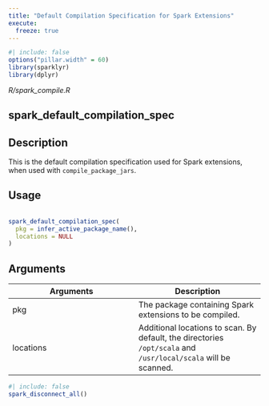 ```yaml
---
title: "Default Compilation Specification for Spark Extensions"
execute:
  freeze: true
---
```


```r
#| include: false
options("pillar.width" = 60)
library(sparklyr) 
library(dplyr)
```

*R/spark_compile.R*

## spark_default_compilation_spec

## Description
 This is the default compilation specification used for Spark extensions, when used with `compile_package_jars`. 


## Usage
```r
 
spark_default_compilation_spec( 
  pkg = infer_active_package_name(), 
  locations = NULL 
) 
```

## Arguments
|Arguments|Description|
|---|---|
| pkg | The package containing Spark extensions to be compiled. |
| locations | Additional locations to scan. By default, the directories `/opt/scala` and `/usr/local/scala` will be scanned. |








```r
#| include: false
spark_disconnect_all()
```
